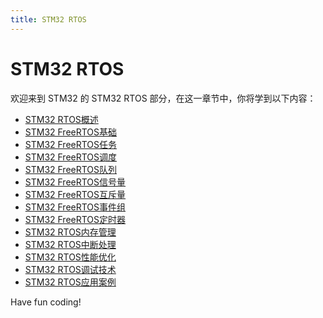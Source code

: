 ```yaml
---
title: STM32 RTOS
---
```


# STM32 RTOS

欢迎来到 STM32 的 STM32 RTOS 部分，在这一章节中，你将学到以下内容：

- [STM32 RTOS概述](./0-stm32rtos-overview.mdx)
- [STM32 FreeRTOS基础](./1-stm32freertos-foundation.mdx)
- [STM32 FreeRTOS任务](./2-stm32freertos-task.mdx)
- [STM32 FreeRTOS调度](./3-stm32freertos-scheduling.mdx)
- [STM32 FreeRTOS队列](./4-stm32freertos-queue.mdx)
- [STM32 FreeRTOS信号量](./5-stm32freertos-semaphore.mdx)
- [STM32 FreeRTOS互斥量](./6-stm32freertos-mutex.mdx)
- [STM32 FreeRTOS事件组](./7-stm32freertos-event-group.mdx)
- [STM32 FreeRTOS定时器](./8-stm32freertos-timer.mdx)
- [STM32 RTOS内存管理](./9-stm32rtos-memory-management.mdx)
- [STM32 RTOS中断处理](./10-stm32rtos-interrupt-handling.mdx)
- [STM32 RTOS性能优化](./11-stm32rtos-performance-optimization.mdx)
- [STM32 RTOS调试技术](./12-stm32rtos-commissioning-technology.mdx)
- [STM32 RTOS应用案例](./13-stm32rtos-use-case.mdx)

Have fun coding!